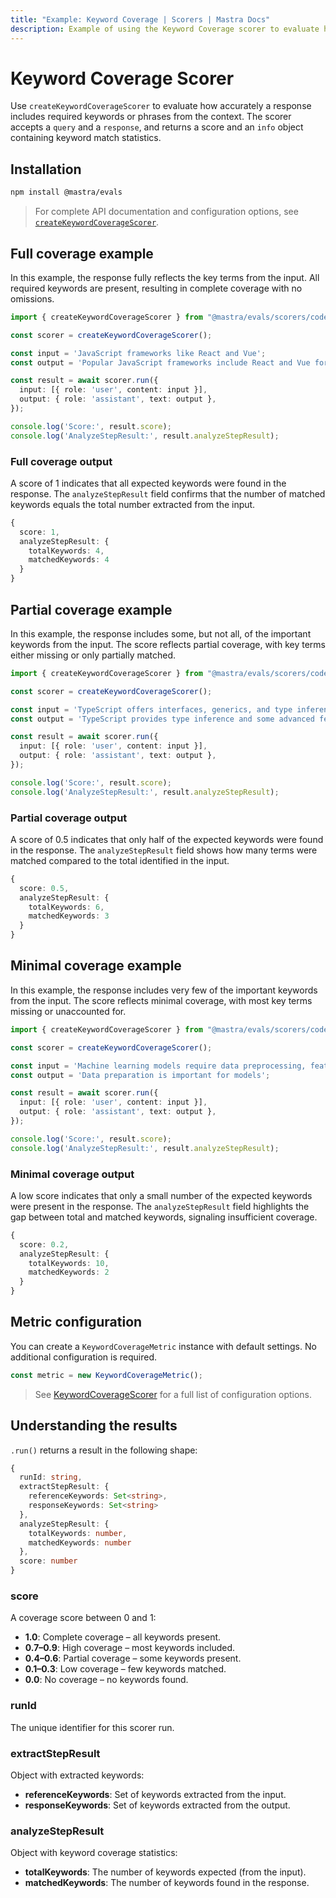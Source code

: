 ---
title: "Example: Keyword Coverage | Scorers | Mastra Docs"
description: Example of using the Keyword Coverage scorer to evaluate how well responses cover important keywords from input text.
---


# Keyword Coverage Scorer

Use `createKeywordCoverageScorer` to evaluate how accurately a response includes required keywords or phrases from the context. The scorer accepts a `query` and a `response`, and returns a score and an `info` object containing keyword match statistics.

## Installation

```bash copy
npm install @mastra/evals
```

> For complete API documentation and configuration options, see [`createKeywordCoverageScorer`](/reference/scorers/keyword-coverage).

## Full coverage example

In this example, the response fully reflects the key terms from the input. All required keywords are present, resulting in complete coverage with no omissions.

```typescript filename="src/example-full-keyword-coverage.ts" showLineNumbers copy
import { createKeywordCoverageScorer } from "@mastra/evals/scorers/code";

const scorer = createKeywordCoverageScorer();

const input = 'JavaScript frameworks like React and Vue';
const output = 'Popular JavaScript frameworks include React and Vue for web development';

const result = await scorer.run({
  input: [{ role: 'user', content: input }],
  output: { role: 'assistant', text: output },
});

console.log('Score:', result.score);
console.log('AnalyzeStepResult:', result.analyzeStepResult);
```

### Full coverage output

A score of 1 indicates that all expected keywords were found in the response. The `analyzeStepResult` field confirms that the number of matched keywords equals the total number extracted from the input.

```typescript
{
  score: 1,
  analyzeStepResult: {
    totalKeywords: 4,
    matchedKeywords: 4
  }
}
```

## Partial coverage example

In this example, the response includes some, but not all, of the important keywords from the input. The score reflects partial coverage, with key terms either missing or only partially matched.

```typescript filename="src/example-partial-keyword-coverage.ts" showLineNumbers copy
import { createKeywordCoverageScorer } from "@mastra/evals/scorers/code";

const scorer = createKeywordCoverageScorer();

const input = 'TypeScript offers interfaces, generics, and type inference';
const output = 'TypeScript provides type inference and some advanced features';

const result = await scorer.run({
  input: [{ role: 'user', content: input }],
  output: { role: 'assistant', text: output },
});

console.log('Score:', result.score);
console.log('AnalyzeStepResult:', result.analyzeStepResult);
```

### Partial coverage output

A score of 0.5 indicates that only half of the expected keywords were found in the response. The `analyzeStepResult` field shows how many terms were matched compared to the total identified in the input.

```typescript
{
  score: 0.5,
  analyzeStepResult: {
    totalKeywords: 6,
    matchedKeywords: 3
  }
}
```

## Minimal coverage example

In this example, the response includes very few of the important keywords from the input. The score reflects minimal coverage, with most key terms missing or unaccounted for.

```typescript filename="src/example-minimal-keyword-coverage.ts" showLineNumbers copy
import { createKeywordCoverageScorer } from "@mastra/evals/scorers/code";

const scorer = createKeywordCoverageScorer();

const input = 'Machine learning models require data preprocessing, feature engineering, and hyperparameter tuning';
const output = 'Data preparation is important for models';

const result = await scorer.run({
  input: [{ role: 'user', content: input }],
  output: { role: 'assistant', text: output },
});

console.log('Score:', result.score);
console.log('AnalyzeStepResult:', result.analyzeStepResult);
```

### Minimal coverage output

A low score indicates that only a small number of the expected keywords were present in the response. The `analyzeStepResult` field highlights the gap between total and matched keywords, signaling insufficient coverage.

```typescript
{
  score: 0.2,
  analyzeStepResult: {
    totalKeywords: 10,
    matchedKeywords: 2
  }
}
```

## Metric configuration

You can create a `KeywordCoverageMetric` instance with default settings. No additional configuration is required.

```typescript
const metric = new KeywordCoverageMetric();
```

> See [KeywordCoverageScorer](/reference/scorers/keyword-coverage.mdx) for a full list of configuration options.

## Understanding the results

`.run()` returns a result in the following shape:

```typescript
{
  runId: string,
  extractStepResult: {
    referenceKeywords: Set<string>,
    responseKeywords: Set<string>
  },
  analyzeStepResult: {
    totalKeywords: number,
    matchedKeywords: number
  },
  score: number
}
```

### score
A coverage score between 0 and 1:

- **1.0**: Complete coverage – all keywords present.
- **0.7–0.9**: High coverage – most keywords included.
- **0.4–0.6**: Partial coverage – some keywords present.
- **0.1–0.3**: Low coverage – few keywords matched.
- **0.0**: No coverage – no keywords found.

### runId
The unique identifier for this scorer run.

### extractStepResult
Object with extracted keywords:
- **referenceKeywords**: Set of keywords extracted from the input.
- **responseKeywords**: Set of keywords extracted from the output.

### analyzeStepResult
Object with keyword coverage statistics:
- **totalKeywords**: The number of keywords expected (from the input).
- **matchedKeywords**: The number of keywords found in the response.


<GithubLink
  marginTop='mt-16'
  link="https://github.com/mastra-ai/mastra/blob/main/examples/basics/scorers/keyword-coverage"
/>
